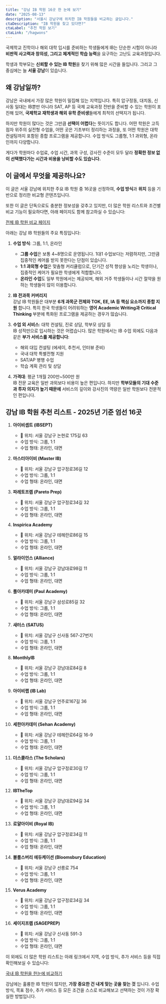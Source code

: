 ```yaml
---
title: "강남 IB 학원 16곳 한 눈에 보기"
date: "2025-08-13"
description: "서울시 강남구에 위치한 IB 학원들을 비교하는 글입니다."
ctaDescription: "IB 학원을 찾고 있다면?"
ctaLabel: "추천 학원 보기"
ctaLink: "/hagwons"
---
```


국제학교 진학이나 해외 대학 입시를 준비하는 학생들에게 IB는 단순한 시험이 아니라 **비판적 사고력과 창의성, 그리고 체계적인 학습 능력**을 요구하는 고난도 교육과정입니다.

학생과 학부모는 **신뢰할 수 있는 IB 학원**을 찾기 위해 많은 시간을 들입니다. 그리고 그 중심에는 늘 **서울 강남**이 있습니다.

## 왜 강남일까?

강남은 국내에서 가장 많은 학원이 밀집해 있는 지역입니다. 특히 압구정동, 대치동, 신사동 일대는 IB뿐만 아니라 SAT, AP 등 국제 교육과정 전반을 준비할 수 있는 학원이 포진해 있어, **국제학교 재학생과 해외 유학 준비생**들에게 최적의 선택지가 됩니다.

하지만 학원이 많다는 것은 그만큼 **선택이 어렵다**는 뜻이기도 합니다. 어떤 학원은 고득점자 위주의 실전형 수업을, 어떤 곳은 기초부터 정리하는 과정을, 또 어떤 학원은 대학 컨설팅까지 포함된 종합 프로그램을 제공합니다. 수업 방식도 그룹형, 1:1 과외형, 온라인까지 다양합니다.

게다가 학원마다 수업료, 수업 시간, 과목 구성, 강사진 수준이 모두 달라 **정확한 정보 없이 선택했다가는 시간과 비용을 낭비할 수도 있습니다.**

## 이 글에서 무엇을 제공하나요?

이 글은 서울 강남에 위치한 주요 IB 학원 중 16곳을 선정하여, **수업 방식**과 **위치** 등을 기반으로 정리한 비교형 콘텐츠입니다.

또한 이 글은 단독으로도 충분한 정보성을 갖추고 있지만, 더 많은 학원 리스트와 조건별 비교 기능이 필요하다면, 아래 페이지도 함께 참고하실 수 있습니다:

[전체 IB 학원 비교 페이지](https://www.ibmaster.net/hagwons)

아래는 강남 IB 학원들의 주요 특징입니다:

1. **수업 방식**: 그룹, 1:1, 온라인  
   - **그룹 수업**은 보통 4~8명으로 운영됩니다. 1대1 수업보다는 저렴하지만, 그만큼 집중적인 케어를 받지 못한다는 단점이 있습니다.
   - **1:1 과외형 수업**은 맞춤형 커리큘럼으로, 단기간 성적 향상을 노리는 학생이나, 집중적인 케어가 필요한 학생에게 적합합니다.  
   - **온라인 수업**도 일부 학원에서는 제공되며, 해외 거주 학생들이나 시간 절약을 원하는 학생들이 많이 이용합니다.

2. **IB 전과목 커버리지**  
강남 IB 학원들은 대부분 **6개 과목군 전체와 TOK, EE, IA 등 핵심 요소까지 종합 지원** 합니다. 특히 한국 학생들이 어려워하는 **영어 Academic Writing과 Critical Thinking** 부분에 특화된 프로그램을 제공하는 경우가 많습니다.

3. **수업 외 서비스**: 대학 컨설팅, 진로 상담, 학부모 상담 등  
IB 성적만으로 입시하는 것은 어렵습니다. 많은 학원에서는 IB 수업 외에도 다음과 같은 **부가 서비스를 제공합니다**:  
   - 해외 대입 컨설팅 (에세이, 추천서, 인터뷰 준비)  
   - 국내 대학 특별전형 지원  
   - SAT/AP 병행 수업  
   - 학습 계획 관리 및 상담

4. **가격대**: 평균 1개월 200만~500만 원  
IB 전문 교육은 일반 과외보다 비용이 높은 편입니다. 하지만 **학부모들의 기대 수준과 투자 의지가 높기 때문에** 서비스의 깊이와 강사진의 역량은 일반 학원보다 전문적인 편입니다.

## 강남 IB 학원 추천 리스트 - 2025년 기준 엄선 16곳

1. **아이비셉트 (IBSEPT)**  
   - 📍 위치: 서울 강남구 논현로 175길 63  
   - 수업 방식: 그룹, 1:1  
   - 수업 형태: 온라인, 대면  

2. **마스터아이비 (Master IB)**  
   - 📍 위치: 서울 강남구 압구정로36길 12  
   - 수업 방식: 그룹, 1:1  
   - 수업 형태: 온라인, 대면  

3. **파레토프렙 (Pareto Prep)**  
   - 📍 위치: 서울 강남구 압구정로34길 32  
   - 수업 방식: 그룹, 1:1  
   - 수업 형태: 온라인, 대면  

4. **Inspirica Academy**  
   - 📍 위치: 서울 강남구 테헤란로86길 15  
   - 수업 방식: 그룹, 1:1  
   - 수업 형태: 온라인, 대면  

5. **얼라이언스 (Alliance)**  
   - 📍 위치: 서울 강남구 강남대로98길 11  
   - 수업 방식: 그룹, 1:1  
   - 수업 형태: 온라인, 대면  

6. **폴아카데미 (Paul Academy)**  
   - 📍 위치: 서울 강남구 삼성로85길 32  
   - 수업 방식: 그룹, 1:1  
   - 수업 형태: 온라인, 대면  

7. **새터스 (SATUS)**  
   - 📍 위치: 서울 강남구 신사동 567-27번지  
   - 수업 방식: 그룹, 1:1  
   - 수업 형태: 온라인, 대면  

8. **MonthlyIB**  
   - 📍 위치: 서울 강남구 강남대로84길 8  
   - 수업 방식: 그룹, 1:1  
   - 수업 형태: 온라인, 대면  

9. **아이비랩 (IB Lab)**  
   - 📍 위치: 서울 강남구 언주로167길 36  
   - 수업 방식: 그룹, 1:1  
   - 수업 형태: 온라인, 대면  

10. **세한아카데미 (Sehan Academy)**  
    - 📍 위치: 서울 강남구 테헤란로64길 16-9  
    - 수업 방식: 그룹, 1:1  
    - 수업 형태: 온라인, 대면  

11. **더스콜라스 (The Scholars)**  
    - 📍 위치: 서울 강남구 압구정로30길 17  
    - 수업 방식: 그룹, 1:1  
    - 수업 형태: 온라인, 대면  

12. **IBTheTop**  
    - 📍 위치: 서울 강남구 강남대로94길 34  
    - 수업 방식: 그룹, 1:1  
    - 수업 형태: 온라인, 대면  

13. **로얄아이비 (Royal IB)**  
    - 📍 위치: 서울 강남구 압구정로34길 11  
    - 수업 방식: 그룹, 1:1  
    - 수업 형태: 온라인, 대면  

14. **블룸스버리 에듀케이션 (Bloomsbury Education)**  
    - 📍 위치: 서울 강남구 선릉로 754  
    - 수업 방식: 그룹, 1:1  
    - 수업 형태: 온라인, 대면  

15. **Verus Academy**  
    - 📍 위치: 서울 강남구 압구정로34길 34  
    - 수업 방식: 그룹, 1:1  
    - 수업 형태: 온라인, 대면  

16. **세이지프렙 (SAGEPREP)**  
    - 📍 위치: 서울 강남구 신사동 591-3  
    - 수업 방식: 그룹, 1:1  
    - 수업 형태: 온라인, 대면  

이 외에도 더 많은 학원 리스트는 아래 링크에서 지역, 수업 방식, 추가 서비스 등을 직접 확인해보실 수 있습니다:

[국내 IB 학원을 한눈에 비교하기](https://www.ibmaster.net/hagwons)

강남에는 훌륭한 IB 학원이 많지만, **가장 중요한 건 내게 맞는 곳을 찾는 것** 입니다. 수업 방식, 목표 점수, 추가 서비스 등 모든 조건을 스스로 비교해보고 선택하는 것이 가장 확실한 방법입니다.